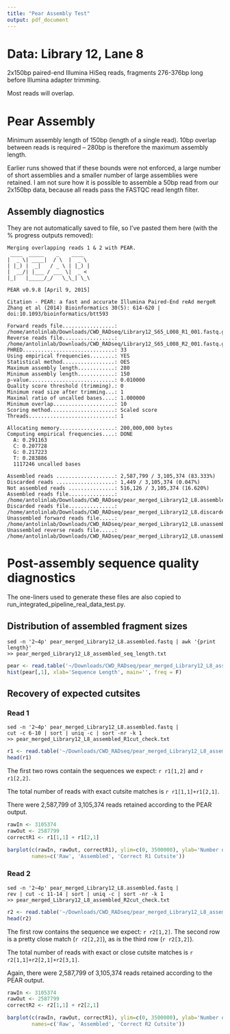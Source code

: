 ```yaml
---
title: "Pear Assembly Test"
output: pdf_document
---
```


# Data: Library 12, Lane 8

2x150bp paired-end Illumina HiSeq reads, fragments 276-376bp long before Illumina adapter trimming.

Most reads will overlap.

# Pear Assembly

Minimum assembly length of 150bp (length of a single read).
10bp overlap between reads is required -- 280bp is therefore the maximum assembly length.

Earlier runs showed that if these bounds were not enforced, a large number of short assemblies and a smaller number of large assemblies were retained. I am not sure how it is possible to assemble a 50bp read from our 2x150bp data, because all reads pass the FASTQC read length filter.

## Assembly diagnostics

They are not automatically saved to file, so I've pasted them here (with the % progress outputs removed):

```
Merging overlapping reads 1 & 2 with PEAR.
 ____  _____    _    ____ 
|  _ \| ____|  / \  |  _ \
| |_) |  _|   / _ \ | |_) |
|  __/| |___ / ___ \|  _ <
|_|   |_____/_/   \_\_| \_\

PEAR v0.9.8 [April 9, 2015]

Citation - PEAR: a fast and accurate Illumina Paired-End reAd mergeR
Zhang et al (2014) Bioinformatics 30(5): 614-620 | doi:10.1093/bioinformatics/btt593

Forward reads file.................: /home/antolinlab/Downloads/CWD_RADseq/Library12_S65_L008_R1_001.fastq.gz
Reverse reads file.................: /home/antolinlab/Downloads/CWD_RADseq/Library12_S65_L008_R2_001.fastq.gz
PHRED..............................: 33
Using empirical frequencies........: YES
Statistical method.................: OES
Maximum assembly length............: 280
Minimum assembly length............: 150
p-value............................: 0.010000
Quality score threshold (trimming).: 0
Minimum read size after trimming...: 1
Maximal ratio of uncalled bases....: 1.000000
Minimum overlap....................: 10
Scoring method.....................: Scaled score
Threads............................: 1

Allocating memory..................: 200,000,000 bytes
Computing empirical frequencies....: DONE
  A: 0.291163
  C: 0.207728
  G: 0.217223
  T: 0.283886
  1117246 uncalled bases

Assembled reads ...................: 2,587,799 / 3,105,374 (83.333%)
Discarded reads ...................: 1,449 / 3,105,374 (0.047%)
Not assembled reads ...............: 516,126 / 3,105,374 (16.620%)
Assembled reads file...............: /home/antolinlab/Downloads/CWD_RADseq/pear_merged_Library12_L8.assembled.fastq
Discarded reads file...............: /home/antolinlab/Downloads/CWD_RADseq/pear_merged_Library12_L8.discarded.fastq
Unassembled forward reads file.....: /home/antolinlab/Downloads/CWD_RADseq/pear_merged_Library12_L8.unassembled.forward.fastq
Unassembled reverse reads file.....: /home/antolinlab/Downloads/CWD_RADseq/pear_merged_Library12_L8.unassembled.reverse.fastq

```

# Post-assembly sequence quality diagnostics

The one-liners used to generate these files are also copied to run_integrated_pipeline_real_data_test.py.

## Distribution of assembled fragment sizes

```
sed -n '2~4p' pear_merged_Library12_L8.assembled.fastq | awk '{print length}' 
>> pear_merged_Library12_L8_assembled_seq_length.txt
```

```r
pear <- read.table('~/Downloads/CWD_RADseq/pear_merged_Library12_L8_assembled_seq_length.txt')
hist(pear[,1], xlab='Sequence Length', main='', freq = F)

```

## Recovery of expected cutsites

### Read 1

```
sed -n '2~4p' pear_merged_Library12_L8.assembled.fastq | 
cut -c 6-10 | sort | uniq -c | sort -nr -k 1 
>> pear_merged_Library12_L8_assembled_R1cut_check.txt
```

```r
r1 <- read.table('~/Downloads/CWD_RADseq/pear_merged_Library12_L8_assembled_R1cut_check.txt')
head(r1)
```

The first two rows contain the sequences we expect: `r r1[1,2]` and `r r1[2,2]`.

The total number of reads with exact cutsite matches is `r r1[1,1]+r1[2,1]`.

There were 2,587,799 of 3,105,374 reads retained according to the PEAR output.

```r

rawIn <- 3105374
rawOut <- 2587799
correctR1 <- r1[1,1] + r1[2,1]

barplot(c(rawIn, rawOut, correctR1), ylim=c(0, 3500000), ylab='Number of Reads', 
        names=c('Raw', 'Assembled', 'Correct R1 Cutsite'))

```

### Read 2

```
sed -n '2~4p' pear_merged_Library12_L8.assembled.fastq | 
rev | cut -c 11-14 | sort | uniq -c | sort -nr -k 1 
>> pear_merged_Library12_L8_assembled_R2cut_check.txt
```

```r
r2 <- read.table('~/Downloads/CWD_RADseq/pear_merged_Library12_L8_assembled_R2cut_check.txt')
head(r2)
```

The first row contains the sequence we expect: `r r2[1,2]`. The second row is a pretty close match (`r r2[2,2]`), as is the third row (`r r2[3,2]`).

The total number of reads with exact or close cutsite matches is `r r2[1,1]+r2[2,1]+r2[3,1]`.

Again, there were 2,587,799 of 3,105,374 reads retained according to the PEAR output.

```r

rawIn <- 3105374
rawOut <- 2587799
correctR2 <- r2[1,1] + r2[2,1]

barplot(c(rawIn, rawOut, correctR1), ylim=c(0, 3500000), ylab='Number of Reads', 
        names=c('Raw', 'Assembled', 'Correct R2 Cutsite'))

```
